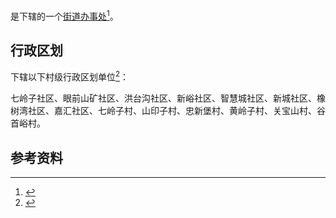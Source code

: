 {{中国乡级行政区|21/03/04/017/000}}

'''{{PAGENAMEBASE}}'''是{{PRC admin/fullname|21/03/04/017/000|3}}下辖的一个[[街道办事处|街道办事处]]<ref>{{PRC admin/ref sgc|{{PRC admin/parent|21/03/04/017/000}}}}</ref>。

== 行政区划 ==
{{PAGENAMEBASE}}下辖以下村级行政区划单位<ref>{{PRC admin/ref sgc|21/03/04/017/000}}</ref>：

七岭子社区、眼前山矿社区、洪台沟社区、新峪社区、智慧城社区、新城社区、橡树湾社区、嘉汇社区、七岭子村、山印子村、忠新堡村、黄岭子村、关宝山村、谷首峪村。

== 参考资料 ==
{{reflist}}

{{辽宁行政区划小作品}}
{{PRC admin/navcat|21/03/04/017/000}}